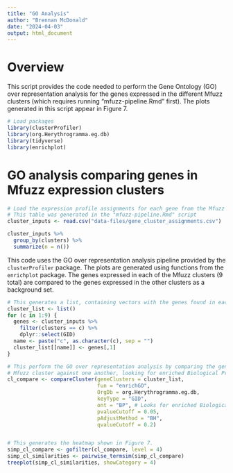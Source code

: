 ```yaml
---
title: "GO Analysis"
author: "Brennan McDonald"
date: "2024-04-03"
output: html_document
---
```


# Overview

This script provides the code needed to perform the Gene Ontology (GO) over representation analysis for the genes expressed in the different Mfuzz clusters (which requires running "mfuzz-pipeline.Rmd" first). The plots generated in this script appear in Figure 7.

```r
# Load packages
library(clusterProfiler)
library(org.Herythrogramma.eg.db)
library(tidyverse)
library(enrichplot)
```


# GO analysis comparing genes in Mfuzz expression clusters

```r
# Load the expression profile assignments for each gene from the Mfuzz pipeline
# This table was generated in the "mfuzz-pipeline.Rmd" script
cluster_inputs <- read.csv("data-files/gene_cluster_assignments.csv")

cluster_inputs %>% 
  group_by(clusters) %>% 
  summarize(n = n())
```


This code uses the GO over representation analysis pipeline provided by the `clusterProfiler` package. The plots are generated using functions from the `enrichplot` package. The genes expressed in each of the Mfuzz clusters (9 total) are compared to the genes expressed in the other clusters as a background set.

```r
# This generates a list, containing vectors with the genes found in each Mfuzz cluster
cluster_list <- list()
for (c in 1:9) {
  genes <- cluster_inputs %>% 
    filter(clusters == c) %>% 
    dplyr::select(GID)
  name <- paste("c", as.character(c), sep = "")
  cluster_list[[name]] <- genes[,1]
}

# This perform the GO over representation analysis by comparing the genes in each
# Mfuzz cluster against one another, looking for enriched Biological Processes
cl_compare <- compareCluster(geneClusters = cluster_list,
                             fun = "enrichGO",
                             OrgDb = org.Herythrogramma.eg.db,
                             keyType = "GID",
                             ont = "BP", # Looks for enriched Biological Processes
                             pvalueCutoff = 0.05,
                             pAdjustMethod = "BH",
                             qvalueCutoff = 0.2)


# This generates the heatmap shown in Figure 7.
simp_cl_compare <- gofilter(cl_compare, level = 4)
simp_cl_similarities <- pairwise_termsim(simp_cl_compare)
treeplot(simp_cl_similarities, showCategory = 4)
```





